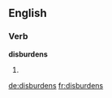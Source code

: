 ==English==

===Verb===
'''disburdens'''

# {{third-person singular of|disburden}}

[[de:disburdens]]
[[fr:disburdens]]